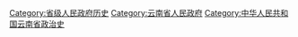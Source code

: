 [[Category:省级人民政府历史|Category:省级人民政府历史]]
[[Category:云南省人民政府|Category:云南省人民政府]]
[[Category:中华人民共和国云南省政治史|Category:中华人民共和国云南省政治史]]